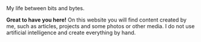 ---
---


<IntroSection>
  <Fragment slot="title">My life between bits and bytes.</Fragment>

  **Great to have you here!** On this website you will find content created by me, such as articles, projects and some photos or other media. I do not use artificial intelligence and create everything by hand.

</IntroSection>
